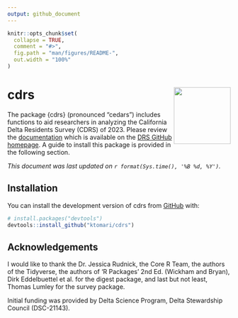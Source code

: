 ```yaml
---
output: github_document
---
```


<!-- README.md is generated from README.Rmd. Please edit that file -->

```r
knitr::opts_chunk$set(
  collapse = TRUE,
  comment = "#>",
  fig.path = "man/figures/README-",
  out.width = "100%"
)
```

# cdrs <img src='data-raw/icon.png' align="right" height="128" />

<!-- badges: start -->
<!-- badges: end -->

The package {cdrs} (pronounced "cedars") includes functions to aid researchers in analyzing the California Delta Residents Survey (CDRS) of 2023. Please review the [documentation](https://ktomari.github.io/DeltaResidentsSurvey/doc_cdrs_package.html) which is available on the [DRS GitHub homepage](https://ktomari.github.io/DeltaResidentsSurvey/). A guide to install this package is provided in the following section.

*This document was last updated on `r format(Sys.time(), '%B %d, %Y')`.*

## Installation

You can install the development version of cdrs from [GitHub](https://github.com/) with:

``` r
# install.packages("devtools")
devtools::install_github("ktomari/cdrs")
```

## Acknowledgements

I would like to thank the Dr. Jessica Rudnick, the Core R Team, the authors of the Tidyverse, the authors of 'R Packages' 2nd Ed. (Wickham and Bryan), Dirk Eddelbuettel et al. for the digest package, and last but not least, Thomas Lumley for the survey package.

Initial funding was provided by Delta Science Program, Delta Stewardship Council (DSC-21143).
